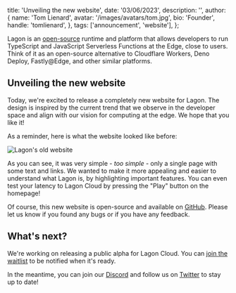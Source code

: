 
  title: 'Unveiling the new website',
  date: '03/06/2023',
  description: '',
  author: {
    name: 'Tom Lienard',
    avatar: '/images/avatars/tom.jpg',
    bio: 'Founder',
    handle: 'tomlienard',
  },
  tags: ['announcement', 'website'],
};

Lagon is an [open-source](https://github.com/lagonapp/lagon) runtime and platform that allows developers to run TypeScript and JavaScript Serverless Functions at the Edge, close to users. Think of it as an open-source alternative to Cloudflare Workers, Deno Deploy, Fastly@Edge, and other similar platforms.

## Unveiling the new website

Today, we're excited to release a completely new website for Lagon. The design is inspired by the current trend that we observe in the developer space and align with our vision for computing at the edge. We hope that you like it!

As a reminder, here is what the website looked like before:

![Lagon's old website](/images/blog/unveiling-the-new-website/old-website.png)

As you can see, it was very simple - _too simple_ - only a single page with some text and links. We wanted to make it more appealing and easier to understand what Lagon is, by highlighting important features. You can even test your latency to Lagon Cloud by pressing the "Play" button on the homepage!

Of course, this new website is open-source and available on [GitHub](https://github.com/lagonapp/lagon/tree/main/www). Please let us know if you found any bugs or if you have any feedback.

## What's next?

We're working on releasing a public alpha for Lagon Cloud. You can [join the waitlist](https://tally.so/r/n9q1Rp) to be notified when it's ready.

In the meantime, you can join our [Discord](https://discord.lagon.app) and follow us on [Twitter](https://twitter.com/lagonapp) to stay up to date!

